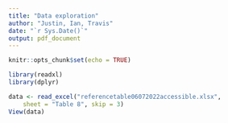 ```yaml
---
title: "Data exploration"
author: "Justin, Ian, Travis"
date: "`r Sys.Date()`"
output: pdf_document
---
```


```r
knitr::opts_chunk$set(echo = TRUE)
```


```r
library(readxl)
library(dplyr)
```


```r
data <- read_excel("referencetable06072022accessible.xlsx", 
    sheet = "Table 8", skip = 3)
View(data)
```























